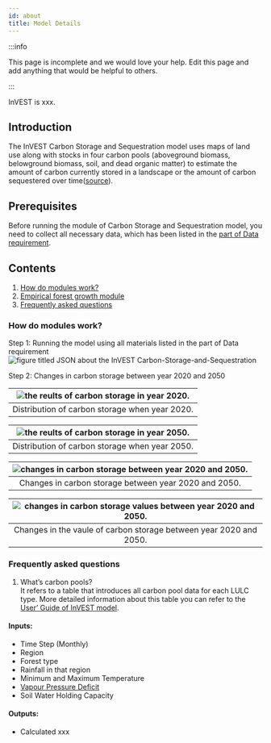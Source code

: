 ```yaml
---
id: about
title: Model Details
---
```


:::info

This page is incomplete and we would love your help. Edit this page and add anything that would be helpful to others.

:::

InVEST is xxx.
## Introduction
The InVEST Carbon Storage and Sequestration model uses maps of land use along with stocks in four carbon pools (aboveground biomass, belowground biomass, soil, and dead organic matter) to estimate the amount of carbon currently stored in a landscape or the amount of carbon sequestered over time([source](https://invest-userguide.readthedocs.io/en/latest/carbonstorage.html)).

## Prerequisites

Before running the module of Carbon Storage and Sequestration model, you need to collect all necessary data, which has been listed in the [part of Data requirement](https://xiaoganghe.github.io/InVEST-Cities-in-Nature/docs/Carbon-Storage-and-Sequestration/about).

## Contents

1. [How do modules work?](#how-do-modules-work)
2. [Empirical forest growth module](#empirical-forest-growth-module)
3. [Frequently asked questions](#frequently-asked-questions)

### How do modules work?

Step 1: Running the model using all materials listed in the part of Data requirement  
![figure titled `JSON about the InVEST Carbon-Storage-and-Sequestration`](../../static/img/CSS-JSON.png) 

Step 2: Changes in carbon storage between year 2020 and 2050  

|![the reults of carbon storage in year 2020.](../../static/img/css-current-carbon.png) |
|:--:|
| Distribution of carbon storage when year 2020. |  

|![the reults of carbon storage in year 2050.](../../static/img/css-future-carbon.png) |
|:--:|
| Distribution of carbon storage when year 2050. |

|![changes in carbon storage between year 2020 and 2050.](../../static/img/css-changes-carbon.png) |
|:--:|
| Changes in carbon storage between year 2020 and 2050. |

|![changes in carbon storage values between year 2020 and 2050.](../../static/img/css-changes-values-carbon.png) |
|:--:|
| Changes in the vaule of carbon storage between year 2020 and 2050. |

### Frequently asked questions

1. What’s carbon pools?  
   It refers to a table that introduces all carbon pool data for each LULC type. More detailed information about this table you can refer to the [User’ Guide of InVEST model](https://storage.googleapis.com/releases.naturalcapitalproject.org/investuserguide/latest/carbonstorage.html#data-needs).
   
#### Inputs:

- Time Step (Monthly)
- Region
- Forest type
- Rainfall in that region
- Minimum and Maximum Temperature
- [Vapour Pressure Deficit](https://en.wikipedia.org/wiki/Vapour-pressure_deficit)
- Soil Water Holding Capacity

#### Outputs:

- Calculated xxx



